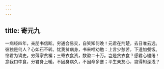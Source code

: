 ```yaml
---
---
---
```

title: 寄元九
---



一病经四年，亲朋书信断。穷通合易交，自笑知何晚！元君在荆楚，去日唯云远。彼独是何人？心如石不转。忧我贫病身，书来唯劝勉：上言少愁苦，下道加餐饭。怜君为谪吏，穷薄家贫褊；三寄衣食资，数盈二十万。岂是贪衣食？感君心缱绻！念我口中食，分君身上暖。不因身病久，不因命多蹇；平生亲友心，岂得知深浅？